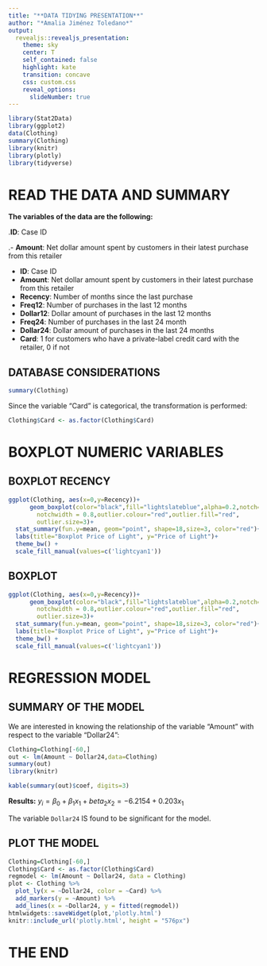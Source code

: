 ```yaml
---
title: "**DATA TIDYING PRESENTATION**"
author: "*Amalia Jiménez Toledano*"
output: 
  revealjs::revealjs_presentation:
    theme: sky
    center: T
    self_contained: false
    highlight: kate
    transition: concave
    css: custom.css
    reveal_options:
      slideNumber: true
---
```



```r
library(Stat2Data)
library(ggplot2)
data(Clothing)
summary(Clothing)
library(knitr)
library(plotly)
library(tidyverse)
```

# READ THE DATA AND SUMMARY

**The variables of the data are the following:**

<p class="fragment" data-fragment-index="6">.**ID**: 	Case ID</p>
<p class="fragment" data-fragment-index="6">.- **Amount**: Net dollar amount spent by customers in their latest purchase from this retailer</p>

- **ID**: 	Case ID
- **Amount**: Net dollar amount spent by customers in their latest purchase from this retailer
- **Recency**:	Number of months since the last purchase
- **Freq12**:	Number of purchases in the last 12 months
- **Dollar12**:	Dollar amount of purchases in the last 12 months
- **Freq24**:	Number of purchases in the last 24 month
- **Dollar24**:	Dollar amount of purchases in the last 24 months
- **Card**:	1 for customers who have a private-label credit card with the retailer, 0 if not

## DATABASE CONSIDERATIONS

```r
summary(Clothing)
```

Since the variable "Card" is categorical, the transformation is performed:

```r
Clothing$Card <- as.factor(Clothing$Card)
```


# BOXPLOT NUMERIC VARIABLES

## BOXPLOT RECENCY

```r
ggplot(Clothing, aes(x=0,y=Recency))+ 
      geom_boxplot(color="black",fill="lightslateblue",alpha=0.2,notch=TRUE,
        notchwidth = 0.8,outlier.colour="red",outlier.fill="red",
        outlier.size=3)+
  stat_summary(fun.y=mean, geom="point", shape=18,size=3, color="red")+
  labs(title="Boxplot Price of Light", y="Price of Light")+
  theme_bw() +
  scale_fill_manual(values=c('lightcyan1'))
```

## BOXPLOT 

```r
ggplot(Clothing, aes(x=0,y=Recency))+ 
      geom_boxplot(color="black",fill="lightslateblue",alpha=0.2,notch=TRUE,
        notchwidth = 0.8,outlier.colour="red",outlier.fill="red",
        outlier.size=3)+
  stat_summary(fun.y=mean, geom="point", shape=18,size=3, color="red")+
  labs(title="Boxplot Price of Light", y="Price of Light")+
  theme_bw() +
  scale_fill_manual(values=c('lightcyan1'))
```



# REGRESSION MODEL

## SUMMARY OF THE MODEL

We are interested in knowing the relationship of the variable "Amount" with respect to the variable "Dollar24":

```r
Clothing=Clothing[-60,]
out <- lm(Amount ~ Dollar24,data=Clothing)
summary(out)
library(knitr)
```

```r
kable(summary(out)$coef, digits=3)
```



**Results:** $y_i=\beta_0+\beta_1x_1+beta_2x_2=-6.2154+ 0.203x_1$

The variable `Dollar24` IS found to be significant for the model.


## PLOT THE MODEL

```r
Clothing=Clothing[-60,]
Clothing$Card <- as.factor(Clothing$Card)
regmodel <- lm(Amount ~ Dollar24, data = Clothing)
plot <- Clothing %>%
  plot_ly(x = ~Dollar24, color = ~Card) %>%
  add_markers(y = ~Amount) %>%
  add_lines(x = ~Dollar24, y = fitted(regmodel))
htmlwidgets::saveWidget(plot,'plotly.html')
knitr::include_url('plotly.html', height = "576px")
```


# THE END